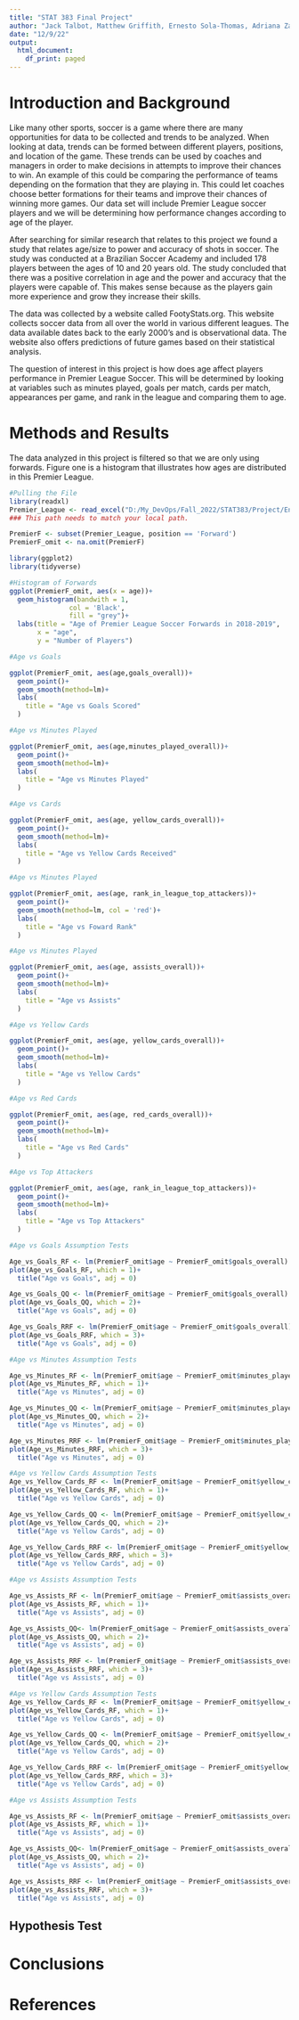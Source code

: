 ```yaml
---
title: "STAT 383 Final Project"
author: "Jack Talbot, Matthew Griffith, Ernesto Sola-Thomas, Adriana Zanone"
date: "12/9/22"
output:
  html_document:
    df_print: paged
---
```


# Introduction and Background

Like many other sports, soccer is a game where there are many opportunities for data to be collected and trends to be analyzed. When looking at data, trends can be formed between different players, positions, and location of the game. These trends can be used by coaches and managers in order to make decisions in attempts to improve their chances to win. An example of this could be comparing the performance of teams depending on the formation that they are playing in. This could let coaches choose better formations for their teams and improve their chances of winning more games. Our data set will include Premier League soccer players and we will be determining how performance changes according to age of the player. 

After searching for similar research that relates to this project we found a study that relates age/size to power and accuracy of shots in soccer. The study was conducted at a Brazilian Soccer Academy and included 178 players between the ages of 10 and 20 years old. The study concluded that there was a positive correlation in age and the power and accuracy that the players were capable of. This makes sense because as the players gain more experience and grow they increase their skills. 

The data was collected by a website called FootyStats.org. This website collects soccer data from all over the world in various different leagues. The data available dates back to the early 2000's and is observational data. The website also offers predictions of future games based on their statistical analysis. 

The question of interest in this project is how does age affect players performance in Premier League Soccer. This will be determined by looking at variables such as minutes played, goals per match, cards per match, appearances per game, and rank in the league and comparing them to age. 


# Methods and Results

The data analyzed in this project is filtered so that we are only using forwards. Figure one is a histogram that illustrates how ages are distributed in this Premier League. 

```r
#Pulling the File
library(readxl)
Premier_League <- read_excel("D:/My_DevOps/Fall_2022/STAT383/Project/England_Premier_League_Soccer_Data.xlsx")
### This path needs to match your local path.

PremierF <- subset(Premier_League, position == 'Forward')
PremierF_omit <- na.omit(PremierF)

library(ggplot2)
library(tidyverse)

#Histogram of Forwards
ggplot(PremierF_omit, aes(x = age))+
  geom_histogram(bandwith = 1,
               col = 'Black',
               fill = "grey")+
  labs(title = "Age of Premier League Soccer Forwards in 2018-2019",
       x = "age",
       y = "Number of Players")
```


```r
#Age vs Goals

ggplot(PremierF_omit, aes(age,goals_overall))+
  geom_point()+
  geom_smooth(method=lm)+
  labs(
    title = "Age vs Goals Scored"
  )

```

```r
#Age vs Minutes Played

ggplot(PremierF_omit, aes(age,minutes_played_overall))+
  geom_point()+
  geom_smooth(method=lm)+
  labs(
    title = "Age vs Minutes Played"
  )

```
```r
#Age vs Cards

ggplot(PremierF_omit, aes(age, yellow_cards_overall))+
  geom_point()+
  geom_smooth(method=lm)+
  labs(
    title = "Age vs Yellow Cards Received"
  )
```
```r
#Age vs Minutes Played

ggplot(PremierF_omit, aes(age, rank_in_league_top_attackers))+
  geom_point()+
  geom_smooth(method=lm, col = 'red')+
  labs(
    title = "Age vs Foward Rank"
  )
```
```r
#Age vs Minutes Played

ggplot(PremierF_omit, aes(age, assists_overall))+
  geom_point()+
  geom_smooth(method=lm)+
  labs(
    title = "Age vs Assists"
  )
```
```r

#Age vs Yellow Cards

ggplot(PremierF_omit, aes(age, yellow_cards_overall))+
  geom_point()+
  geom_smooth(method=lm)+
  labs(
    title = "Age vs Yellow Cards"
  )
```
```r

#Age vs Red Cards

ggplot(PremierF_omit, aes(age, red_cards_overall))+
  geom_point()+
  geom_smooth(method=lm)+
  labs(
    title = "Age vs Red Cards"
  )
```
```r

#Age vs Top Attackers

ggplot(PremierF_omit, aes(age, rank_in_league_top_attackers))+
  geom_point()+
  geom_smooth(method=lm)+
  labs(
    title = "Age vs Top Attackers"
  )
```
```r

#Age vs Goals Assumption Tests

Age_vs_Goals_RF <- lm(PremierF_omit$age ~ PremierF_omit$goals_overall)
plot(Age_vs_Goals_RF, which = 1)+
  title("Age vs Goals", adj = 0)
```
```r
Age_vs_Goals_QQ <- lm(PremierF_omit$age ~ PremierF_omit$goals_overall)
plot(Age_vs_Goals_QQ, which = 2)+
  title("Age vs Goals", adj = 0)
```
```r
Age_vs_Goals_RRF <- lm(PremierF_omit$age ~ PremierF_omit$goals_overall)
plot(Age_vs_Goals_RRF, which = 3)+
  title("Age vs Goals", adj = 0)
```

```r
#Age vs Minutes Assumption Tests

Age_vs_Minutes_RF <- lm(PremierF_omit$age ~ PremierF_omit$minutes_played_overall)
plot(Age_vs_Minutes_RF, which = 1)+
  title("Age vs Minutes", adj = 0)
```
```r
Age_vs_Minutes_QQ <- lm(PremierF_omit$age ~ PremierF_omit$minutes_played_overall)
plot(Age_vs_Minutes_QQ, which = 2)+
  title("Age vs Minutes", adj = 0)
```
```r
Age_vs_Minutes_RRF <- lm(PremierF_omit$age ~ PremierF_omit$minutes_played_overall)
plot(Age_vs_Minutes_RRF, which = 3)+
  title("Age vs Minutes", adj = 0)
```

```r
#Age vs Yellow Cards Assumption Tests
Age_vs_Yellow_Cards_RF <- lm(PremierF_omit$age ~ PremierF_omit$yellow_cards_overall)
plot(Age_vs_Yellow_Cards_RF, which = 1)+
  title("Age vs Yellow Cards", adj = 0)
```
```r
Age_vs_Yellow_Cards_QQ <- lm(PremierF_omit$age ~ PremierF_omit$yellow_cards_overall)
plot(Age_vs_Yellow_Cards_QQ, which = 2)+
  title("Age vs Yellow Cards", adj = 0)
```
```r
Age_vs_Yellow_Cards_RRF <- lm(PremierF_omit$age ~ PremierF_omit$yellow_cards_overall)
plot(Age_vs_Yellow_Cards_RRF, which = 3)+
  title("Age vs Yellow Cards", adj = 0)
```

```r
#Age vs Assists Assumption Tests

Age_vs_Assists_RF <- lm(PremierF_omit$age ~ PremierF_omit$assists_overall)
plot(Age_vs_Assists_RF, which = 1)+
  title("Age vs Assists", adj = 0)
```
```r
Age_vs_Assists_QQ<- lm(PremierF_omit$age ~ PremierF_omit$assists_overall)
plot(Age_vs_Assists_QQ, which = 2)+
  title("Age vs Assists", adj = 0)
```
```r
Age_vs_Assists_RRF <- lm(PremierF_omit$age ~ PremierF_omit$assists_overall)
plot(Age_vs_Assists_RRF, which = 3)+
  title("Age vs Assists", adj = 0)
```

```r
#Age vs Yellow Cards Assumption Tests
Age_vs_Yellow_Cards_RF <- lm(PremierF_omit$age ~ PremierF_omit$yellow_cards_overall)
plot(Age_vs_Yellow_Cards_RF, which = 1)+
  title("Age vs Yellow Cards", adj = 0)
```
```r
Age_vs_Yellow_Cards_QQ <- lm(PremierF_omit$age ~ PremierF_omit$yellow_cards_overall)
plot(Age_vs_Yellow_Cards_QQ, which = 2)+
  title("Age vs Yellow Cards", adj = 0)
```
```r
Age_vs_Yellow_Cards_RRF <- lm(PremierF_omit$age ~ PremierF_omit$yellow_cards_overall)
plot(Age_vs_Yellow_Cards_RRF, which = 3)+
  title("Age vs Yellow Cards", adj = 0)
```

```r
#Age vs Assists Assumption Tests

Age_vs_Assists_RF <- lm(PremierF_omit$age ~ PremierF_omit$assists_overall)
plot(Age_vs_Assists_RF, which = 1)+
  title("Age vs Assists", adj = 0)
```
```r
Age_vs_Assists_QQ<- lm(PremierF_omit$age ~ PremierF_omit$assists_overall)
plot(Age_vs_Assists_QQ, which = 2)+
  title("Age vs Assists", adj = 0)
```
```r
Age_vs_Assists_RRF <- lm(PremierF_omit$age ~ PremierF_omit$assists_overall)
plot(Age_vs_Assists_RRF, which = 3)+
  title("Age vs Assists", adj = 0)
```
## Hypothesis Test



# Conclusions


# References {-}
